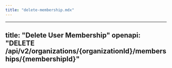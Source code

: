 ```yaml
---
title: "delete-membership.mdx"
---
```


---
title: "Delete User Membership"
openapi: "DELETE /api/v2/organizations/{organizationId}/memberships/{membershipId}"
---
